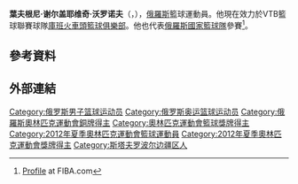 {{世大運獎牌記錄
|項目=籃球
|a1=2009
|b1=2
}}
'''葉夫根尼·谢尔盖耶维奇·沃罗诺夫'''（{{lang-ru|'''Евгений Сергеевич Воронов'''}}，{{bd|1986年|5月7日||}}），[[俄羅斯|俄羅斯]]籃球運動員。他現在效力於VTB籃球聯賽球隊[[庫班火車頭籃球俱樂部|庫班火車頭籃球俱樂部]]。他也代表[[俄羅斯國家籃球隊|俄羅斯國家籃球隊]]參賽<ref>[http://turkey2010.fiba.com/pages/eng/fe/10/fwcm/player/p/eid/4728/pid/44962/rid//sid/4728/tid/381/profile.html Profile] {{Wayback|url=http://turkey2010.fiba.com/pages/eng/fe/10/fwcm/player/p/eid/4728/pid/44962/rid//sid/4728/tid/381/profile.html |date=20100831103007 }} at FIBA.com</ref>。

== 參考資料 ==
{{Reflist}}

== 外部連結 ==
{{2012年夏季奥运会俄罗斯男子篮球阵容}}

{{Authority control}}
{{DEFAULTSORT:Voronov, Evgeny}}
[[Category:俄罗斯男子篮球运动员|Category:俄罗斯男子篮球运动员]]
[[Category:俄罗斯奥运篮球运动员|Category:俄罗斯奥运篮球运动员]]
[[Category:俄羅斯奧林匹克運動會銅牌得主|Category:俄羅斯奧林匹克運動會銅牌得主]]
[[Category:奧林匹克運動會籃球獎牌得主|Category:奧林匹克運動會籃球獎牌得主]]
[[Category:2012年夏季奧林匹克運動會籃球運動員|Category:2012年夏季奧林匹克運動會籃球運動員]]
[[Category:2012年夏季奧林匹克運動會獎牌得主|Category:2012年夏季奧林匹克運動會獎牌得主]]
[[Category:斯塔夫罗波尔边疆区人|Category:斯塔夫罗波尔边疆区人]]